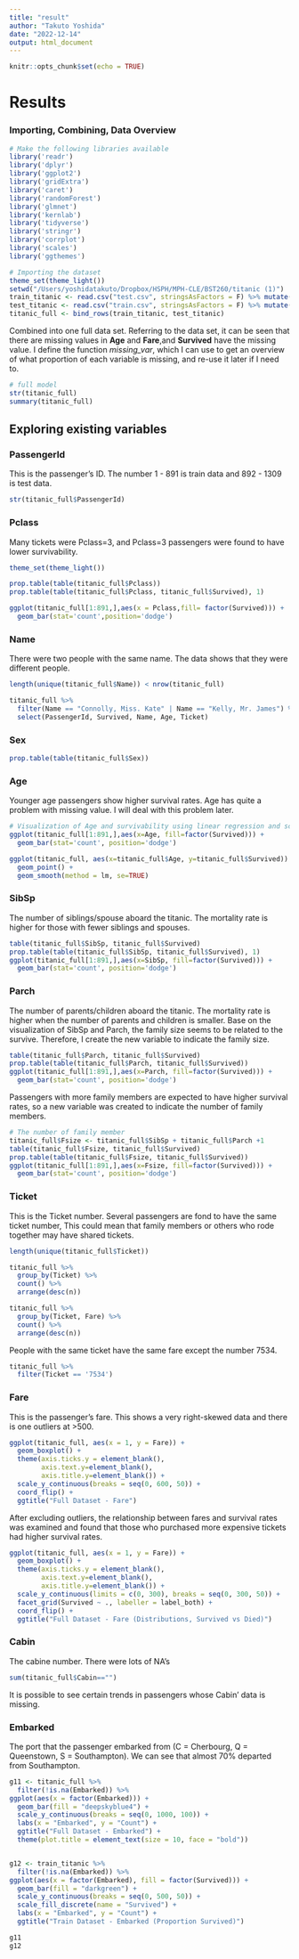 ```yaml
---
title: "result"
author: "Takuto Yoshida"
date: "2022-12-14"
output: html_document
---
```


```r
knitr::opts_chunk$set(echo = TRUE)
```

# **Results**
### **Importing, Combining, Data Overview**
```r
# Make the following libraries available
library('readr') 
library('dplyr') 
library('ggplot2') 
library('gridExtra')
library('caret') 
library('randomForest')
library('glmnet')
library('kernlab')
library('tidyverse')
library('stringr')
library('corrplot')
library('scales')
library('ggthemes')
```

```r
# Importing the dataset
theme_set(theme_light())
setwd("/Users/yoshidatakuto/Dropbox/HSPH/MPH-CLE/BST260/titanic (1)")
train_titanic <- read.csv("test.csv", stringsAsFactors = F) %>% mutate(Test_Data = 0)
test_titanic <- read.csv("train.csv", stringsAsFactors = F) %>% mutate(Test_Data = 1)
titanic_full <- bind_rows(train_titanic, test_titanic) 
```

Combined into one full data set. Referring to the data set, it can be seen that there are missing values in __Age__ and __Fare__,and __Survived__ have the missing value. I define the function *missing_var*, which I can use to get an overview of what proportion of each variable is missing, and re-use it later if I need to. 
```r
# full model
str(titanic_full)
summary(titanic_full)　
```
## **Exploring existing variables**

### **PassengerId**
This is the passenger's ID. The number 1 - 891 is train data and 892 - 1309 is test data.
```r
str(titanic_full$PassengerId)
```

### **Pclass**
Many tickets were Pclass=3, and Pclass=3 passengers were found to have lower survivability.
```r
theme_set(theme_light())

prop.table(table(titanic_full$Pclass))
prop.table(table(titanic_full$Pclass, titanic_full$Survived), 1)

ggplot(titanic_full[1:891,],aes(x = Pclass,fill= factor(Survived))) +
  geom_bar(stat='count',position='dodge') 
```

### **Name**
There were two people with the same name. The data shows that they were different people.
```r
length(unique(titanic_full$Name)) < nrow(titanic_full)
```

```r
titanic_full %>%
  filter(Name == "Connolly, Miss. Kate" | Name == "Kelly, Mr. James") %>%
  select(PassengerId, Survived, Name, Age, Ticket)
```
### **Sex**
```r
prop.table(table(titanic_full$Sex))
```

### **Age**
Younger age passengers show higher survival rates. Age has quite a problem with missing value. I will deal with this problem later.
```r
# Visualization of Age and survivability using linear regression and scatter plots
ggplot(titanic_full[1:891,],aes(x=Age, fill=factor(Survived))) +
  geom_bar(stat='count', position='dodge') 
```


```r
ggplot(titanic_full, aes(x=titanic_full$Age, y=titanic_full$Survived)) +
  geom_point() +
  geom_smooth(method = lm, se=TRUE)
```


### **SibSp**
The number of siblings/spouse aboard the titanic. The mortality rate is higher for those with fewer siblings and spouses.
```r
table(titanic_full$SibSp, titanic_full$Survived)
prop.table(table(titanic_full$SibSp, titanic_full$Survived), 1)
ggplot(titanic_full[1:891,],aes(x=SibSp, fill=factor(Survived))) +
  geom_bar(stat='count', position='dodge')
```
### **Parch**
The number of parents/children aboard the titanic. The mortality rate is higher when the number of parents and children is smaller. Base on the visualization of SibSp and Parch, the family size seems to be related to the survive. Therefore, I create the new variable to indicate the family size.
```r
table(titanic_full$Parch, titanic_full$Survived)
prop.table(table(titanic_full$Parch, titanic_full$Survived))
ggplot(titanic_full[1:891,],aes(x=Parch, fill=factor(Survived))) +
  geom_bar(stat='count', position='dodge')
```

Passengers with more family members are expected to have higher survival rates, so a new variable was created to indicate the number of family members.
```r
# The number of family member 
titanic_full$Fsize <- titanic_full$SibSp + titanic_full$Parch +1
table(titanic_full$Fsize, titanic_full$Survived)
prop.table(table(titanic_full$Fsize, titanic_full$Survived))
ggplot(titanic_full[1:891,],aes(x=Fsize, fill=factor(Survived))) +
  geom_bar(stat='count', position='dodge')
```

### **Ticket**
This is the Ticket number. Several passengers are fond to have the same ticket number, This could mean that family members or others who rode together may have shared tickets.
```r
length(unique(titanic_full$Ticket))
```
```r
titanic_full %>%
  group_by(Ticket) %>%
  count() %>%
  arrange(desc(n))
```

```r
titanic_full %>%
  group_by(Ticket, Fare) %>%
  count() %>%
  arrange(desc(n))
```
People with the same ticket have the same fare except the number 7534. 

```r
titanic_full %>%
  filter(Ticket == '7534')
```


### **Fare**
This is the passenger's fare. This shows a very right-skewed data and there is one outliers at >500.
```r
ggplot(titanic_full, aes(x = 1, y = Fare)) + 
  geom_boxplot() + 
  theme(axis.ticks.y = element_blank(), 
        axis.text.y=element_blank(), 
        axis.title.y=element_blank()) + 
  scale_y_continuous(breaks = seq(0, 600, 50)) + 
  coord_flip() + 
  ggtitle("Full Dataset - Fare")
```
After excluding outliers, the relationship between fares and survival rates was examined and found that those who purchased more expensive tickets had higher survival rates.
```r
ggplot(titanic_full, aes(x = 1, y = Fare)) + 
  geom_boxplot() + 
  theme(axis.ticks.y = element_blank(), 
        axis.text.y=element_blank(), 
        axis.title.y=element_blank()) + 
  scale_y_continuous(limits = c(0, 300), breaks = seq(0, 300, 50)) + 
  facet_grid(Survived ~ ., labeller = label_both) + 
  coord_flip() + 
  ggtitle("Full Dataset - Fare (Distributions, Survived vs Died)")
```
### **Cabin**
The cabine number. There were lots of NA's
```r
sum(titanic_full$Cabin=="")
```
It is possible to see certain trends in passengers whose Cabin' data is missing.

### **Embarked**
The port that the passenger embarked from (C = Cherbourg, Q = Queenstown, S = Southampton).
We can see that almost 70% departed from Southampton.

```r
g11 <- titanic_full %>%
  filter(!is.na(Embarked)) %>%
ggplot(aes(x = factor(Embarked))) + 
  geom_bar(fill = "deepskyblue4") + 
  scale_y_continuous(breaks = seq(0, 1000, 100)) + 
  labs(x = "Embarked", y = "Count") + 
  ggtitle("Full Dataset - Embarked") +
  theme(plot.title = element_text(size = 10, face = "bold"))


g12 <- train_titanic %>%
  filter(!is.na(Embarked)) %>%
ggplot(aes(x = factor(Embarked), fill = factor(Survived))) + 
  geom_bar(fill = "darkgreen") + 
  scale_y_continuous(breaks = seq(0, 500, 50)) + 
  scale_fill_discrete(name = "Survived") +
  labs(x = "Embarked", y = "Count") + 
  ggtitle("Train Dataset - Embarked (Proportion Survived)") 

g11
g12
```
